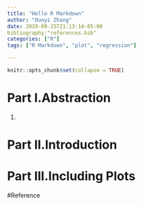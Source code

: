 ```yaml
---
title: "Hello R Markdown"
author: "Duoyi Zhang"
date: 2020-09-25T21:13:14-05:00
bibliography:"references.bib"
categories: ["R"]
tags: ["R Markdown", "plot", "regression"]

---
```


```r
knitr::opts_chunk$set(collapse = TRUE)
```
# Part I.Abstraction
@tidyverse.

# Part II.Introduction


# Part III.Including Plots

#Reference
